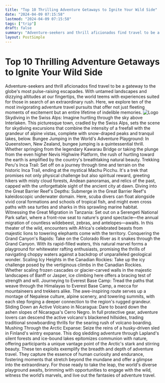 ```yaml
---
title: "Top 10 Thrilling Adventure Getaways to Ignite Your Wild Side"
date: "2024-04-09 07:15:58"
lastmod: "2024-04-09 07:15:58"
tags: ["trip"]
draft: false
summary: "Adventure-seekers and thrill aficionados find travel to be a gateway to the globe's most pulse-raising escapades. With untamed landscapes and dizzying altitudes at our fingertips, the world teems with experiences suited for those in search of an extraordinary rush. Here, we explore ten of the most invigorating adventure travel pursuits that offer not just fleeting moments of excitement but an entire lifetime of indelible memories."
layout: PostSimple
---
```

# Top 10 Thrilling Adventure Getaways to Ignite Your Wild Side
Adventure-seekers and thrill aficionados find travel to be a gateway to the globe's most pulse-raising escapades. With untamed landscapes and dizzying altitudes at our fingertips, the world teems with experiences suited for those in search of an extraordinary rush. Here, we explore ten of the most invigorating adventure travel pursuits that offer not just fleeting moments of excitement but an entire lifetime of indelible memories.
<img alt="Logo" class="lazyImg" data-src="https://cdn.seniorsselection.com/src_image/442f6ef48ba9cff57b261d2f2360b91d.webp" src="/statics/image/loading.webp"/>
Skydiving in the Swiss Alps:
Imagine hurtling through the sky above Interlaken. This picturesque town, cradled by the Swiss Alps, sets the scene for skydiving excursions that combine the intensity of a freefall with the grandeur of alpine vistas, complete with snow-draped peaks and tranquil lakes, below.
Bungee Jumping in the World's Adventure Playground:
In Queenstown, New Zealand, bungee jumping is a quintessential thrill. Whether springing from the legendary Kawarau Bridge or taking the plunge from the even higher Nevis Highwire Platform, the rush of hurtling toward the earth is amplified by the country's breathtaking natural beauty.
Trekking Peru's Inca Trail:
Set off on a journey through time and terrain on the historic Inca Trail, ending at the mystical Machu Picchu. It's a trek that promises not only physical challenge but also spiritual reward, greeting hikers with misty cloud forests, Andean panoramas, and relics of the past, capped with the unforgettable sight of the ancient city at dawn.
Diving into the Great Barrier Reef's Depths:
Submerge in the Great Barrier Reef's kaleidoscopic underwater domain. Here, scuba divers can float alongside vivid coral formations and schools of tropical fish, and might even cross paths with sea turtles and sharks in this sprawling marine habitat.
Witnessing the Great Migration in Tanzania:
Set out on a Serengeti National Park safari, where a front-row seat to nature's grand spectacle—the annual migration of countless wildebeest, zebras, and antelopes—awaits. In this theater of the wild, encounters with Africa's celebrated beasts from majestic lions to towering elephants come with the territory.
Conquering the Grand Canyon's Rapids:
Take on the Colorado River as it snakes through the Grand Canyon. With its rapid-filled waters, this natural marvel forms a playground for whitewater rafting enthusiasts, promising the thrills of navigating choppy waters against a backdrop of unparalleled geological wonder.
Scaling Icy Heights in the Canadian Rockies:
Take up the icy challenge posed by the vertiginous climbs in the Canadian Rockies. Whether scaling frozen cascades or glacier-carved walls in the majestic landscapes of Banff or Jasper, ice climbing here offers a bracing test of strength and will.
Journeying to Everest Base Camp:
Tread the paths that weave through the Himalayas to Everest Base Camp, a mecca for mountaineers and trekkers alike. The awe-inspiring route serves up a montage of Nepalese culture, alpine scenery, and towering summits, with each step forging a deeper connection to the region's rugged grandeur.
Sliding Down an Active Volcano in Nicaragua:
Dare to board down the ashen slopes of Nicaragua's Cerro Negro. In full protective gear, adventure lovers can descend the active volcano's blackened hillsides, trading traditional snowboarding thrills for the searing rush of volcano boarding.
Mushing Through the Arctic Expanse:
Seize the reins of a husky-driven sled in Finland's wintry expanse. This dog sledding adventure through Lapland's silent forests and ice-bound lakes epitomizes communion with nature, offering participants a unique vantage point of the Arctic's stark and stirring beauty.
These ten exploits exemplify the breadth and depth of adventure travel. They capture the essence of human curiosity and endurance, fostering moments that stretch beyond the mundane and offer a glimpse into the extraordinary. For those ready to take the leap, the world's diverse playground awaits, brimming with opportunities to engage with the wild, witness the world’s marvels, and live out the fantasies of adventure travel.
        